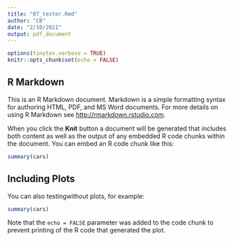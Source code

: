 ```yaml
---
title: "07_tester.Rmd"
author: "CB"
date: "2/10/2021"
output: pdf_document
---
```


```r
options(tinytex.verbose = TRUE)
knitr::opts_chunk$set(echo = FALSE)
```

## R Markdown

This is an R Markdown document. Markdown is a simple formatting syntax for authoring HTML, PDF, and MS Word documents. For more details on using R Markdown see <http://rmarkdown.rstudio.com>.

When you click the **Knit** button a document will be generated that includes both content as well as the output of any embedded R code chunks within the document. You can embed an R code chunk like this:

```r
summary(cars)
```

## Including Plots

You can also testingwithout plots, for example:

```r
summary(cars)
```

Note that the `echo = FALSE` parameter was added to the code chunk to prevent printing of the R code that generated the plot.
